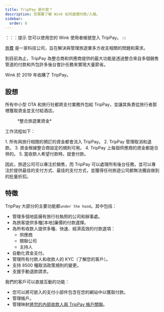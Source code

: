```yaml
---
title: TripPay 是什麼？
description: 您需要了解 Wink 如何處理付款/入帳。
sidebar:
  order: 0
---
```


：：：提示
您可以使用您的 Wink 使用者帳號登入 TripPay。
:::

[旅費](https://pay.wink.travel) 是一家科技公司，旨在解決與管理旅遊業多方收支相關的問題和需求。

到目前為止，TripPay 為整合商和供應商提供的最大功能是透過整合來自多個銷售管道的付款和外包許多後台會計任務來實現大量節省。

Wink 於 2019 年收購了 TripPay。

## 設想

所有中小型 OTA 和旅行社都將支付業務外包給 TripPay，並讓其負責從旅行者那裡獲取資金並支付給酒店。

<figure>
  <CloudinaryImage width="700" height="525" resize="scale" quality="best" alt="TripPay資金整合" src="academy/funds-consolidation" errorImage="noimage_opaque_nyrtl0.png" />

  <figcaption>*整合旅遊業資金*</figcaption>
</figure>


工作流程如下：

<Steps>
  1. 所有與旅行相關的預訂的資金都會流入 TripPay。
  2. TripPay 管理取消和退款。
  3. 資金根據整合商設定的規則可用。
  4. TripPay 上每個供應商的資金都是合併的。
  5. 當收款人希望付款時，就會付款。
</Steps>


因此，旅遊公司可以專注於銷售，而 TripPay 可以處理所有後台任務，並可以專注於提供最佳的支付方式、最佳的支付方式，並獲得任何旅遊公司都無法獨自做到的批量折扣。

## 特徵

TripPay 大部分的主要功能都`under the hood`。其中包括：

* 管理多個地區擁有旅行社執照的公司和辦事處。
* 為旅客提供多種\[本地]廉價的付款選擇。
* 為所有收款人提供多種、快速、經濟高效的付款選項：
  * 供應商
  * 關聯公司
  * 主持人
* 自動化資金支付。
* 管理所有付款人和收款人的 KYC（了解您的客戶）。
* 支持 8500 種取消政策規則的變更。
* 支援手動退款請求。

我們的客戶可以直接互動的功能：

* 您可以將可嵌入的支付小部件包含在您的網站中以獲取付款。
* 管理帳戶。
* 管理映射[將您的內部收款人與 TripPay 帳戶關聯](/payment/mapping)。


